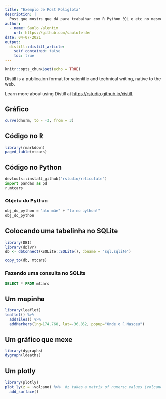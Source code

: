 ```yaml
---
title: "Exemplo de Post Poliglota"
description: |
  Post que mostra que dá para trabalhar com R Python SQL e etc no mesmo lugar com R Markdown.
author:
  - name: Saulo Valentim
    url: https://github.com/saulofender
date: 04-07-2021
output:
  distill::distill_article:
    self_contained: false
    toc: true
---
```



```r
knitr::opts_chunk$set(echo = TRUE)
```

Distill is a publication format for scientific and technical writing, native to the web.

Learn more about using Distill at <https://rstudio.github.io/distill>.


## Gráfico
```r
curve(dnorm, to = -3, from = 3)
```


## Código no R
```r
library(rmarkdown)
paged_table(mtcars)
```


## Código no Python
```python
devtools::install_github("rstudio/reticulate")
import pandas as pd
r.mtcars
```

### Objeto do Python
```python
obj_do_python = "alo mãe" + "to no python!"
obj_do_python
```


## Colocando uma tabelinha no SQLite
```r
library(DBI)
library(dplyr)
db <- dbConnect(RSQLite::SQLite(), dbname = "sql.sqlite")

copy_to(db, mtcars)
```

### Fazendo uma consulta no SQLite
```sql
SELECT * FROM mtcars
```


## Um mapinha
```r
library(leaflet)
leaflet() %>%
  addTiles() %>%  
  addMarkers(lng=174.768, lat=-36.852, popup="Onde o R Nasceu")
```

## Um gráfico que mexe
```r
library(dygraphs)
dygraph(ldeaths)
```

## Um plotly
```r
library(plotly)
plot_ly(z = ~volcano) %>%  #z takes a matrix of numeric values (volcano is a r dataset)
  add_surface()
```

